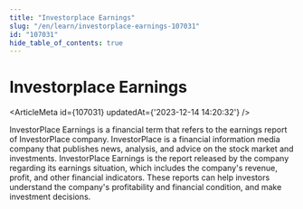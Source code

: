 ```yaml
---
title: "Investorplace Earnings"
slug: "/en/learn/investorplace-earnings-107031"
id: "107031"
hide_table_of_contents: true
---
```



# Investorplace Earnings

<ArticleMeta id={107031} updatedAt={'2023-12-14 14:20:32'} />
<div className='border-solid border-b border-t-0 my-4 border-[var(--ifm-color-gray-300)]' />

InvestorPlace Earnings is a financial term that refers to the earnings report of InvestorPlace company. InvestorPlace is a financial information media company that publishes news, analysis, and advice on the stock market and investments. InvestorPlace Earnings is the report released by the company regarding its earnings situation, which includes the company's revenue, profit, and other financial indicators. These reports can help investors understand the company's profitability and financial condition, and make investment decisions.
